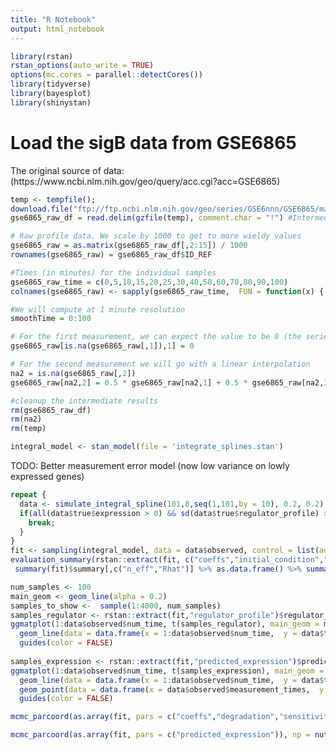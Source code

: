 ```yaml
---
title: "R Notebook"
output: html_notebook
---
```


```r
library(rstan)
rstan_options(auto_write = TRUE)
options(mc.cores = parallel::detectCores())
library(tidyverse)
library(bayesplot)
library(shinystan)
```



# Load the sigB data from GSE6865

The original source of data: (https://www.ncbi.nlm.nih.gov/geo/query/acc.cgi?acc=GSE6865)

```r
temp <- tempfile();
download.file("ftp://ftp.ncbi.nlm.nih.gov/geo/series/GSE6nnn/GSE6865/matrix/GSE6865_series_matrix.txt.gz", temp)
gse6865_raw_df = read.delim(gzfile(temp), comment.char = "!") #Intermediate data frame representation

# Raw profile data. We scale by 1000 to get to more wieldy values
gse6865_raw = as.matrix(gse6865_raw_df[,2:15]) / 1000
rownames(gse6865_raw) = gse6865_raw_df$ID_REF

#Times (in minutes) for the individual samples
gse6865_raw_time = c(0,5,10,15,20,25,30,40,50,60,70,80,90,100)
colnames(gse6865_raw) <- sapply(gse6865_raw_time,  FUN = function(x) { paste0(x,"min")})

#We will compute at 1 minute resolution
smoothTime = 0:100

# For the first measurement, we can expect the value to be 0 (the series are from germination)
gse6865_raw[is.na(gse6865_raw[,1]),1] = 0

# For the second measurement we will go with a linear interpolation
na2 = is.na(gse6865_raw[,2])
gse6865_raw[na2,2] = 0.5 * gse6865_raw[na2,1] + 0.5 * gse6865_raw[na2,3]

#cleanup the intermediate results
rm(gse6865_raw_df)
rm(na2)
rm(temp)

```

```r
integral_model <- stan_model(file = 'integrate_splines.stan')
```

TODO: Better measurement error model (now low variance on lowly expressed genes)

```r
repeat {
  data <- simulate_integral_spline(101,8,seq(1,101,by = 10), 0.2, 0.2)
  if(all(data$true$expression > 0) && sd(data$true$regulator_profile) > 1) {
    break;
  }
}
fit <- sampling(integral_model, data = data$observed, control = list(adapt_delta = 0.95))
evaluation_summary(rstan::extract(fit, c("coeffs","initial_condition","sensitivity","degradation", "intercept")), data$true, printParamsResults = TRUE)
 summary(fit)$summary[,c("n_eff","Rhat")] %>% as.data.frame() %>% summarise(min_n_eff = min(n_eff),max_Rhat = max(Rhat))

num_samples <- 100
main_geom <- geom_line(alpha = 0.2)
samples_to_show <-  sample(1:4000, num_samples)
samples_regulator <- rstan::extract(fit,"regulator_profile")$regulator_profile[samples_to_show,]
ggmatplot(1:data$observed$num_time, t(samples_regulator), main_geom = main_geom) + 
  geom_line(data = data.frame(x = 1:data$observed$num_time,  y = data$true$regulator_profile), aes(x=x, y=y), inherit.aes = FALSE, color = "black") + 
  guides(color = FALSE)
 
samples_expression <- rstan::extract(fit,"predicted_expression")$predicted_expression[samples_to_show,]
ggmatplot(1:data$observed$num_time, t(samples_expression), main_geom = main_geom) +
  geom_line(data = data.frame(x = 1:data$observed$num_time,  y = data$true$expression), aes(x=x, y=y), inherit.aes = FALSE, color = "black") + 
  geom_point(data = data.frame(x = data$observed$measurement_times,  y = data$observed$expression), aes(x=x, y=y), inherit.aes = FALSE, color = "blue", size = 3) +
  guides(color = FALSE) 

```
```r
mcmc_parcoord(as.array(fit, pars = c("coeffs","degradation","sensitivity","initial_condition")), np = nuts_params(fit), np_style = parcoord_style_np(div_alpha = 0.6))

mcmc_parcoord(as.array(fit, pars = c("predicted_expression")), np = nuts_params(fit), np_style = parcoord_style_np(div_alpha = 0.6))

```

